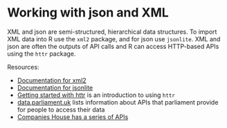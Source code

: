 
# Working with json and XML

XML and json are semi-structured, hierarchical data structures. To import XML data into R use the `xml2` package, and for json use `jsonlite`. XML and json are often the outputs of API calls and R can access HTTP-based APIs using the `httr` package.


Resources:

* [Documentation for xml2](https://github.com/r-lib/xml2)
* [Documentation for jsonlite](https://cran.r-project.org/web/packages/jsonlite/vignettes/json-mapping.pdf)
* [Getting started with httr](https://cran.r-project.org/web/packages/httr/vignettes/quickstart.html) is an introduction to using `httr`
* [data.parliament.uk](http://www.data.parliament.uk/) lists information about APIs that parliament provide for people to access their data
* [Companies House has a series of APIs](https://developer.companieshouse.gov.uk/api/docs/)